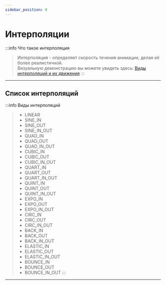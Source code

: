 ```yaml
---
sidebar_position: 0
---
```


# Интерполяции

:::info Что такое интерполяция
> Интерполяция - определяет скорость течения анимации, делая её более реалистичной.  
> Визуальную демонстрацию вы можете увидеть здесь: [Виды интерполяций и их движения](https://easings.net/)
:::
> 
---

## Список интерполяций

:::info Виды интерполяций
> - LINEAR
> - SINE_IN
> - SINE_OUT
> - SINE_IN_OUT
> - QUAD_IN
> - QUAD_OUT
> - QUAD_IN_OUT
> - CUBIC_IN
> - CUBIC_OUT
> - CUBIC_IN_OUT
> - QUART_IN
> - QUART_OUT
> - QUART_IN_OUT
> - QUINT_IN
> - QUINT_OUT
> - QUINT_IN_OUT
> - EXPO_IN
> - EXPO_OUT
> - EXPO_IN_OUT
> - CIRC_IN
> - CIRC_OUT
> - CIRC_IN_OUT
> - BACK_IN
> - BACK_OUT
> - BACK_IN_OUT
> - ELASTIC_IN
> - ELASTIC_OUT
> - ELASTIC_IN_OUT
> - BOUNCE_IN
> - BOUNCE_OUT
> - BOUNCE_IN_OUT
:::

---
